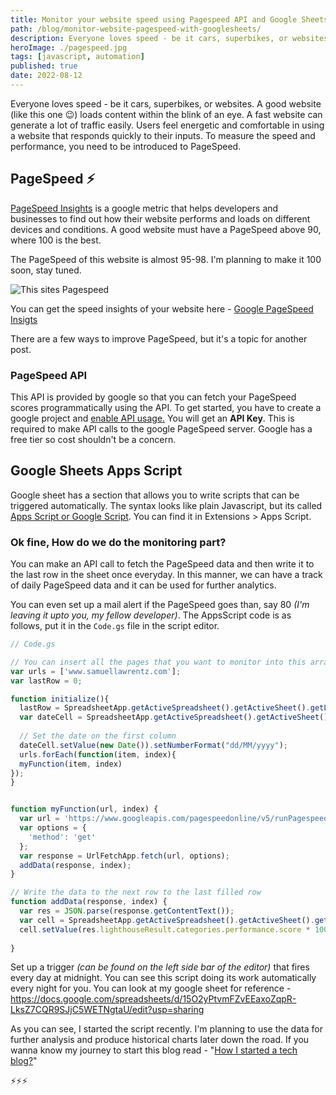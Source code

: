```yaml
---
title: Monitor your website speed using Pagespeed API and Google Sheets
path: /blog/monitor-website-pagespeed-with-googlesheets/
description: Everyone loves speed - be it cars, superbikes, or websites. A good website loads content within the blink of an eye. This post covers how to monitor your website pagespeed using google sheets. Click to read more.
heroImage: ./pagespeed.jpg
tags: [javascript, automation]
published: true
date: 2022-08-12
---
```


Everyone loves speed - be it cars, superbikes, or websites. A good website (like this one 😉) loads content within the blink of an eye. A fast website can generate a lot of traffic easily. Users feel energetic and comfortable in using a website that responds quickly to their inputs. To measure the speed and performance, you need to be introduced to PageSpeed.

## PageSpeed ⚡️
[PageSpeed Insights](https://developers.google.com/speed/docs/insights/v5/get-started) is a google metric that helps developers and businesses to find out how their website performs and loads on different devices and conditions. A good website must have a PageSpeed above 90, where 100 is the best.

The PageSpeed of this website is almost 95-98. I'm planning to make it 100 soon, stay tuned.

![This sites Pagespeed](./pagespeed.png)

You can get the speed insights of your website here - [Google PageSpeed Insigts](https://pagespeed.web.dev/)

<Banner>There are a few ways to improve PageSpeed, but it's a topic for another post.</Banner>


### PageSpeed API
This API is provided by google so that you can fetch your PageSpeed scores programmatically using the API. To get started, you have to create a google project and [enable API usage.](https://console.developers.google.com/apis/credentials) You will get an **API Key**. This is required to make API calls to the google PageSpeed server. Google has a free tier so cost shouldn't be a concern.

## Google Sheets Apps Script
Google sheet has a section that allows you to write scripts that can be triggered automatically. The syntax looks like plain Javascript, but its called [Apps Script or Google Script](https://www.google.com/script/start/). You can find it in Extensions > Apps Script.

### Ok fine, How do we do the monitoring part?
You can make an API call to fetch the PageSpeed data and then write it to the last row in the sheet once everyday. In this manner, we can have a track of daily PageSpeed data and it can be used for further analytics.

You can even set up a mail alert if the PageSpeed goes than, say 80 *(I'm leaving it upto you, my fellow developer)*. The AppsScript code is as follows, put it in the `Code.gs` file in the script editor.

```js
// Code.gs

// You can insert all the pages that you want to monitor into this array.
var urls = ['www.samuellawrentz.com'];
var lastRow = 0;

function initialize(){
  lastRow = SpreadsheetApp.getActiveSpreadsheet().getActiveSheet().getLastRow() + 1;
  var dateCell = SpreadsheetApp.getActiveSpreadsheet().getActiveSheet().getRange(lastRow, 1);
  
  // Set the date on the first column
  dateCell.setValue(new Date()).setNumberFormat("dd/MM/yyyy");
  urls.forEach(function(item, index){
  myFunction(item, index)
});
}


function myFunction(url, index) {
  var url = 'https://www.googleapis.com/pagespeedonline/v5/runPagespeed?url=https%3A%2F%2F'+ encodeURIComponent(url)+'&category=performance&key=YOUR_API_KEY_GOES_HERE';
  var options = {
    'method': 'get'
  };
  var response = UrlFetchApp.fetch(url, options);
  addData(response, index);
}

// Write the data to the next row to the last filled row
function addData(response, index) {
  var res = JSON.parse(response.getContentText());
  var cell = SpreadsheetApp.getActiveSpreadsheet().getActiveSheet().getRange(lastRow, index + 2);
  cell.setValue(res.lighthouseResult.categories.performance.score * 100);
  
}
```
Set up a trigger *(can be found on the left side bar of the editor)* that fires every day at midnight. You can see this script doing its work automatically every night for you. You can look at my google sheet for reference - https://docs.google.com/spreadsheets/d/15O2yPtvmFZvEEaxoZqpR-LksZ7CQR9SJjC5WETNgtaU/edit?usp=sharing

As you can see, I started the script recently. I'm planning to use the data for further analysis and produce historical charts later down the road. If you wanna know my journey to start this blog read - "[How I started a tech blog?](https://samuellawrentz.com/blog/how-i-started-a-tech-blog/)"

⚡️⚡️⚡️
